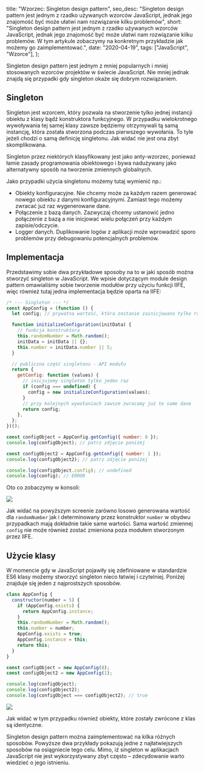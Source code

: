 
  title: "Wzorzec: Singleton design pattern",
  seo_desc:
    "Singleton design pattern jest jednym z rzadko używanych wzorców JavaScript, jednak jego znajomość być może ułatwi nam rozwiązanie kilku problemów",
  short:
    "Singleton design pattern jest jednym z rzadko używanych wzorców JavaScript, jednak jego znajomość być może ułatwi nam rozwiązanie kilku problemów. W tym artykule zobaczymy na konkretnym przykładzie jak możemy go zaimplementować.",
  date: "2020-04-19",
  tags: ["JavaScript", "Wzorce"],
};

Singleton design pattern jest jednym z mniej popularnych i mniej stosowanych wzorców projektów w świecie JavaScript. Nie mniej jednak znajdą się przypadki gdy singleton okaże się dobrym rozwiązaniem.

## Singleton

Singleton jest wzorcem, który pozwala na stworzenie tylko jednej instancji obiektu z klasy bądź konstruktora funkcyjnego. W przypadku wielokrotnego wywoływania tej samej klasy zawsze będziemy otrzymywali tą samą instancję, która została stworzona podczas pierwszego wywołania. To tyle jeżeli chodzi o samą definicję singletonu. Jak widać nie jest ona zbyt skomplikowana.

Singleton przez niektórych klasyfikowany jest jako anty-wzorzec, ponieważ łamie zasady programowania obiektowego i bywa nadużywany jako alternatywny sposób na tworzenie zmiennych globalnych.

Jako przypadki użycia singletonu możemy tutaj wymienić np.:

- Obiekty konfiguracyjne. Nie chcemy może za każdym razem generować nowego obiektu z danymi konfiguracyjnymi. Zamiast tego możemy zwracać już raz wygenerowane dane.
- Połączenie z bazą danych. Zazwyczaj chcemy ustanowić jedno połączenie z bazą a nie inicjować wielu połączeń przy każdym zapisie/odczycie.
- Logger danych. Duplikowanie logów z aplikacji może wprowadzić sporo problemów przy debugowaniu potencjalnych problemów.

## Implementacja

Przedstawimy sobie dwa przykładowe sposoby na to w jaki sposób można stworzyć singleton w JavaScript. We wpisie dotyczącym module design pattern omawialiśmy sobie tworzenie modułów przy użyciu funkcji IIFE, więc również tutaj jedna implementacja będzie oparta na IIFE:

```js
/* --- Singleton --- */
const AppConfig = (function () {
  let config; // prywatna wartość, która zostanie zainicjowana tylko raz

  function initializeConfiguration(initData) {
    // funkcja konstruktora
    this.randomNumber = Math.random();
    initData = initData || {};
    this.number = initData.number || 5;
  }

  // publiczna część singletonu - API modułu
  return {
    getConfig: function (values) {
      // inicjujemy singleton tylko jeden raz
      if (config === undefined) {
        config = new initializeConfiguration(values);
      }
      // przy kolejnych wywołaniach zawsze zwracamy już te same dane
      return config;
    },
  };
})();

const configObject = AppConfig.getConfig({ number: 8 });
console.log(configObject); // patrz zdjęcie poniżej

const configObject2 = AppConfig.getConfig({ number: 1 });
console.log(configObject2); // patrz zdjęcie poniżej

console.log(configObject.config); // undefined
console.log(config); // ERROR
```

Oto co zobaczymy w konsoli:

<img src={image.src} />

Jak widać na powyższym screenie zarówno losowo generowana wartość dla `randomNumber` jak i determinowany przez konstruktor `number` w obydwu przypadkach mają dokładnie takie same wartości. Sama wartość zmiennej `config` nie może również zostać zmieniona poza modułem stworzonym przez IIFE.

## Użycie klasy

W momencie gdy w JavaScript pojawiły się zdefiniowane w standardzie ES6 klasy możemy stworzyć singleton nieco łatwiej i czytelniej. Poniżej znajduje się jeden z najprostszych sposobów.

```js
class AppConfig {
  constructor(number = 5) {
    if (AppConfig.exists) {
      return AppConfig.instance;
    }
    this.randomNumber = Math.random();
    this.number = number;
    AppConfig.exists = true;
    AppConfig.instance = this;
    return this;
  }
}

const configObject = new AppConfig(8);
const configObject2 = new AppConfig(1);

console.log(configObject);
console.log(configObject2);
console.log(configObject === configObject2); // true
```

<img src={image2.src} />

Jak widać w tym przypadku również obiekty, które zostały zwrócone z klas są identyczne.

Singleton design pattern można zaimplementować na kilka różnych sposobów. Powyższe dwa przykłady pokazują jedne z najłatwiejszych sposobów na osiągniecie tego celu. Mimo, iż singleton w aplikacjach JavaScript nie jest wykorzystywany zbyt często – zdecydowanie warto wiedzieć o jego istnieniu.
